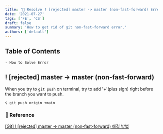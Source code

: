 ```yaml
---
title: '🚨 Resolve ! [rejected] master -> master (non-fast-forward) Error'
date: '2021-07-27'
tags: ['FE', 'CS']
draft: false
summary: 'How to get rid of git non-fast-forward error.'
authors: ['default']
---
```


## Table of Contents

```
- How to Solve Error
```

## ! \[rejected] master -> master (non-fast-forward)

When you try to `git push` on terminal, try to add '+'(plus sign) right before the branch you want to push.

```bash
$ git push origin +main
```

### 🔗 Reference

[[Git] ! [rejected] master -> master (non-fast-forward) 해결 방법](https://somjang.tistory.com/entry/Git-rejected-master-master-non-fast-forward-%ED%95%B4%EA%B2%B0-%EB%B0%A9%EB%B2%95)
